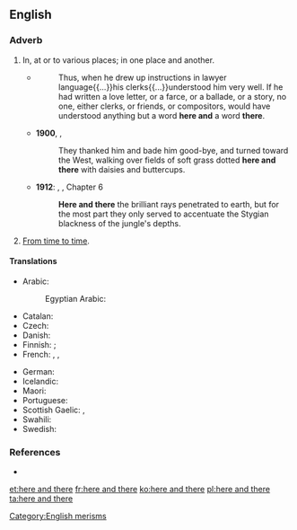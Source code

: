 ==English==

===Adverb===
{{head|en|adverb|head=[[here]] and [[there]]}}

#{{lb|en|idiomatic}} In, at or to various places; in one place and another.
#*{{RQ:WBsnt IvryGtP}}
#*:Thus, when he drew up instructions in lawyer language{{...}}his clerks{{...}}understood him very well. If he had written a love letter, or a farce, or a ballade, or a story, no one, either clerks, or friends, or compositors, would have understood anything but a word '''here and''' a word '''there'''.
#*'''1900''', {{w|L. Frank Baum}}, {{w|The Wonderful Wizard of Oz}}
#*:They thanked him and bade him good-bye, and turned toward the West, walking over fields of soft grass dotted '''here and there''' with daisies and buttercups.
#*'''1912''': {{w|Edgar Rice Burroughs}}, {{w|Tarzan of the Apes}}, Chapter 6
#*:'''Here and there''' the brilliant rays penetrated to earth, but for the most part they only served to accentuate the Stygian blackness of the jungle's depths.
# {{rfv-sense}} {{lb|en|idiomatic}} [[from time to time|From time to time]].

====Translations====
{{trans-top|in one place and another}}
* Arabic: {{t|ar|هنا وهناك|tr=huna wa hunak|sc=Arab}}
*: Egyptian Arabic: {{t|arz|هنا وهناك|tr=hena we hnak|sc=Arab}}
* Catalan: {{t|ca|ençà i enllà}}
* Czech: {{t|cs|sem tam}}
* Danish: {{t|da|her og der}}
* Finnish: {{t|fi|siellä täällä}} {{qualifier|in, at}}; {{t|fi|sinne tänne}} {{qualifier|to}}
* French: {{t+|fr|par-ci, par-là}}, {{t+|fr|çà et là}}, {{t+|fr|ici et là}}
{{trans-mid}}
* German: {{t+|de|hier und da}}
* Icelandic: {{t+|is|hér og þar}}
* Maori: {{t|mi|kōtiwhatiwha}}
* Portuguese: {{t|pt|por todo lado}}
* Scottish Gaelic: {{t|gd|an siud 's an seo}},  {{t|gd|thall 's a-bhos}}
* Swahili: {{t|sw|huko na huko}}
* Swedish: {{t+|sv|här och där}}
{{trans-bottom}}

{{trans-see|from time to time}}

===References===
* {{R:OneLook}}

[[Category:English merisms]]

[[et:here and there]]
[[fr:here and there]]
[[ko:here and there]]
[[pl:here and there]]
[[ta:here and there]]